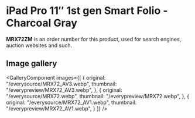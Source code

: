 
# iPad Pro 11″ 1st gen Smart Folio - Charcoal Gray

<Callout type='info' emoji='👉🏻'>**MRX72ZM** is an order number for this product, used for search engines, auction websites and such.</Callout>

## Image gallery

<GalleryComponent
    images={[
      {
        original: "/everysource/MRX72_AV3.webp",
        thumbnail: "/everypreview/MRX72_AV3.webp",
      },
      {
        original: "/everysource/MRX72.webp",
        thumbnail: "/everypreview/MRX72.webp",
      },
      {
        original: "/everysource/MRX72_AV1.webp",
        thumbnail: "/everypreview/MRX72_AV1.webp",
      }
    ]}
  />
